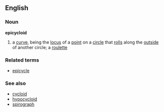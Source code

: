 ==English==
===Noun===
'''epicycloid'''
{{wikipedia}}
#{{mathematics}} a [[curve]], being the [[locus]] of a [[point]] on a [[circle]] that [[roll]]s along the [[outside]] of another circle; a [[roulette]]
===Related terms===
*[[epicycle]]
===See also===
*[[cycloid]]
*[[hypocycloid]]
*[[spirograph]]